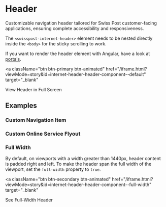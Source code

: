 
<Meta of={InternetHeaderStories} />

# Header

<div className="lead">
  Customizable navigation header tailored for Swiss Post customer-facing applications,
  ensuring complete accessibility and responsiveness.
</div>

The `<swisspost-internet-header>` element needs
to be nested directly inside the `<body>` for the sticky scrolling to work.

If you want to render the header element with Angular,
have a look at [portals](https://medium.com/angular-in-depth/how-do-cdk-portals-work-7c097c14a494).

<a
  className="btn btn-primary btn-animated"
  href="/iframe.html?viewMode=story&id=internet-header-header-component--default"
  target="_blank"
>
  <span>View Header in Full Screen</span>
</a>

<Canvas of={InternetHeaderStories.Default} />

<div className="hide-col-default">
  <ArgTypes of={InternetHeaderStories.Default} />
</div>

## Examples

### Custom Navigation Item

<Canvas of={InternetHeaderStories.CustomNavigation} />

### Custom Online Service Flyout

<Canvas of={InternetHeaderStories.CustomOnlineServiceFlyout} />

### Full Width

By default, on viewports with a width greater than 1440px, header content is padded right and left.
To make the header span the full width of the viewport, set the `full-width` property to `true`.

<Canvas of={InternetHeaderStories.FullWidth} />

<Canvas of={InternetHeaderStories.NotFullWidth} />

<a
  className="btn btn-secondary btn-animated"
  href="/iframe.html?viewMode=story&id=internet-header-header-component--full-width"
  target="_blank"
>
  <span>See Full-Width Header</span>
</a>
